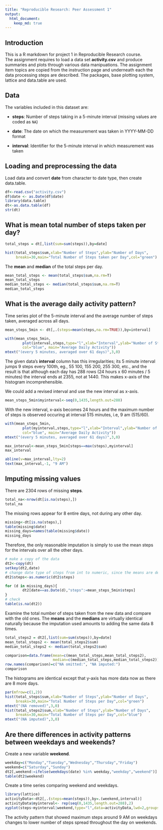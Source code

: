```yaml
---
title: "Reproducible Research: Peer Assessment 1"
output: 
  html_document:
    keep_md: true
---
```


## Introduction

This is a R markdown for project 1 in Reproducible Research course.  
The assignment requires to load a data set **activity.csv** and produce summaries and plots through various data manipuations. The assignment item topics are copied from the instruction page and underneath each the data processing steps are described. The packages, base plotting system, lattice and data.table are used.

## Data


The variables included in this dataset are:

* **steps**: Number of steps taking in a 5-minute interval (missing
    values are coded as `NA`)

* **date**: The date on which the measurement was taken in YYYY-MM-DD
    format

* **interval**: Identifier for the 5-minute interval in which
    measurement was taken

## Loading and preprocessing the data  


Load data and convert **date** from character to date type, then create data.table.

```r
df<-read.csv("activity.csv")
df$date <- as.Date(df$date)
library(data.table)
dt<-as.data.table(df)
str(dt)
```

## What is mean total number of steps taken per day?

```r
total_steps = dt[,list(sum=sum(steps)),by=date]

hist(total_steps$sum,xlab="Number of Steps",ylab="Number of Days",
     breaks=30,main="Total Number of Steps taken per Day",col="green")
```

The **mean** and **median** of the total steps per day.

```r
mean_total_steps <- mean(total_steps$sum,na.rm=T)
mean_total_steps
median_total_steps <- median(total_steps$sum,na.rm=T)
median_total_steps
```


## What is the average daily activity pattern?  


Time series plot of the 5-minute interval and the average number of steps taken, averaged across all days.    

```r
mean_steps_5min <- dt[,.(steps=mean(steps,na.rm=TRUE)),by=interval]

with(mean_steps_5min,
        plot(interval,steps,type="l",xlab="Interval",ylab="Number of Steps", 
        col="blue", main="Average Daily Activity"))
mtext("(every 5 minutes, averaged over 61 days)",3,0)
```

The given data's **interval** column has this irregularities; its 5 minute interval jumps 9 steps every 100th, eg., 55 100, 155 200, 255 300, etc., and the result is that although each day has 288 rows (24 hours x 60 minutes / 5 minutes) the interval ends at 2355, not at 1440. This makes x-axis of the histogram incomprehensible.  

We could add a revised interval and use the new interval as x-axis.

```r
mean_steps_5min$myinterval<-seq(0,1435,length.out=288)
```

With the new interval, x-axis becomes 24 hours and the maximum number of steps is observed occuring at interval 515 minutes, i.e, 9 am (515/60). 

```r
with(mean_steps_5min,
        plot(myinterval,steps,type="l",xlab="Interval",ylab="Number of Steps",
        col="blue", main="Average Daily Activity"))
mtext("(every 5 minutes, averaged over 61 days)",3,0)

max_interval<-mean_steps_5min[steps==max(steps),myinterval]
max_interval

abline(v=max_interval,lty=2)
text(max_interval,-1, "9 AM")
```


## Imputing missing values  


There are 2304 rows of missing **steps**.

```r
total_na<-nrow(dt[is.na(steps),])
total_na
```

The missing rows appear for 8 entire days, not during any other day.  

```r
missing<-dt[is.na(steps),]
table(missing$date)
missing_days=names(table(missing$date))
missing_days
```

Therefore, the only reasonable imputation is simply to use the mean steps for the intervals over all the other days.  

```r
# make a copy of the data
dt2<-copy(dt)
setkey(dt2,date)
# change date type of steps from int to numeric, since the means are decimals
dt2$steps<-as.numeric(dt2$steps)

for (d in missing_days){
        dt2[date==as.Date(d),"steps":=mean_steps_5min$steps]
}
# check
table(is.na(dt2))
```

Examine the total number of steps taken from the new data and compare with the old ones. 
The **means** and the **medians** are virtually identical naturally because the imputation used amounts to adding the same data 8 times.  


```r
total_steps2 = dt2[,list(sum=sum(steps)),by=date]
mean_total_steps2 <- mean(total_steps2$sum)
median_total_steps2 <- median(total_steps2$sum)

comparison=data.frame(mean=c(mean_total_steps,mean_total_steps2),
                      median=c(median_total_steps,median_total_steps2))
row.names(comparison)=c("NA omitted:", "NA imputed:")
comparison

```

The histograms are identical except that y-axis has more data now as there are 8 more days.  

```r
par(mfrow=c(1,2))
hist(total_steps$sum,xlab="Number of Steps",ylab="Number of Days",
     breaks=30,main="Total Number of Steps per Day",col="green")
mtext("(NA removed)",3,0)
hist(total_steps2$sum,xlab="Number of Steps",ylab="Number of Days",
     breaks=30,main="Total Number of Steps per Day",col="blue")
mtext("(NA imputed)",3,0)
```



## Are there differences in activity patterns between weekdays and weekends?  


Create a new variable **weekend**.  

```r
weekday=c("Monday","Tuesday","Wednesday","Thursday","Friday")
weekend=c("Saturday","Sunday")
dt2[,weekend:=ifelse(weekdays(date) %in% weekday,"weekday","weekend")]
table(dt2$weekend)
```

Create a time series comparing weekend and weekdays.  

```r
library(lattice)
activityData<-dt2[,.(steps=mean(steps)),by=.(weekend,interval)]
activityData$myinterval<- rep(seq(0,1435,length.out=288),2)
xyplot(steps~myinterval|weekend,type="l",data=activityData,lwd=2,groups=weekend,xlab="Interval")
```

The activity pattern that showed maximum steps around 9 AM on weekdays changes to lower number of steps spread throughout the day on weekends.  


